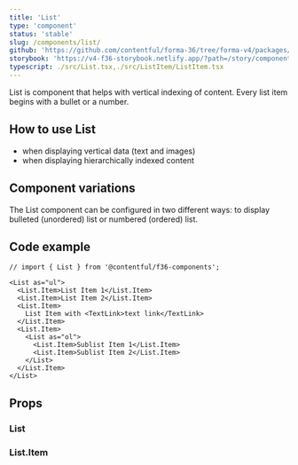 ```yaml
---
title: 'List'
type: 'component'
status: 'stable'
slug: /components/list/
github: 'https://github.com/contentful/forma-36/tree/forma-v4/packages/components/list'
storybook: 'https://v4-f36-storybook.netlify.app/?path=/story/components-list--default'
typescript: ./src/List.tsx,./src/ListItem/ListItem.tsx
---
```


List is component that helps with vertical indexing of content.
Every list item begins with a bullet or a number.

## How to use List

- when displaying vertical data (text and images)
- when displaying hierarchically indexed content

## Component variations

The List component can be configured in two different ways: to display bulleted (unordered) list or numbered (ordered) list.

## Code example

```tsx
// import { List } from '@contentful/f36-components';

<List as="ul">
  <List.Item>List Item 1</List.Item>
  <List.Item>List Item 2</List.Item>
  <List.Item>
    List Item with <TextLink>text link</TextLink>
  </List.Item>
  <List.Item>
    <List as="ol">
      <List.Item>Sublist Item 1</List.Item>
      <List.Item>Sublist Item 2</List.Item>
    </List>
  </List.Item>
</List>
```

## Props


### List

<Props of="List" />

### List.Item

<Props of="ListItem" />
